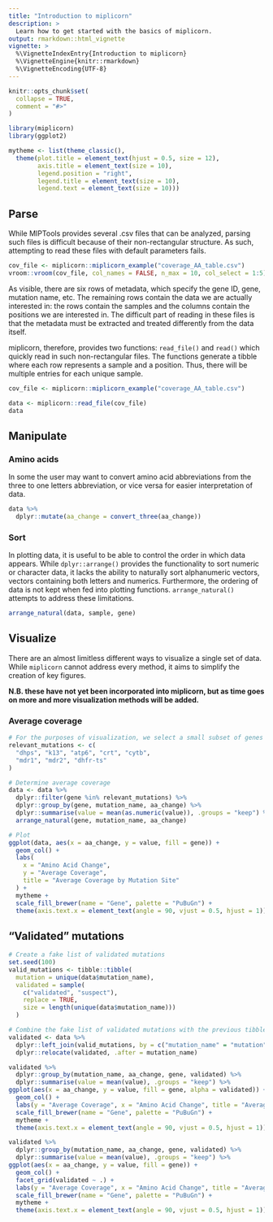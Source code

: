 ```yaml
---
title: "Introduction to miplicorn"
description: >
  Learn how to get started with the basics of miplicorn.
output: rmarkdown::html_vignette
vignette: >
  %\VignetteIndexEntry{Introduction to miplicorn}
  %\VignetteEngine{knitr::rmarkdown}
  %\VignetteEncoding{UTF-8}
---
```


```r
knitr::opts_chunk$set(
  collapse = TRUE,
  comment = "#>"
)

library(miplicorn)
library(ggplot2)

mytheme <- list(theme_classic(), 
  theme(plot.title = element_text(hjust = 0.5, size = 12),
        axis.title = element_text(size = 10),
        legend.position = "right",
        legend.title = element_text(size = 10),
        legend.text = element_text(size = 10)))
```

## Parse

While MIPTools provides several .csv files that can be analyzed, parsing such
files is difficult because of their non-rectangular structure. As such,
attempting to read these files with default parameters fails.

```r
cov_file <- miplicorn::miplicorn_example("coverage_AA_table.csv")
vroom::vroom(cov_file, col_names = FALSE, n_max = 10, col_select = 1:5)
```

As visible, there are six rows of metadata, which specify the gene ID, gene,
mutation name, etc. The remaining rows contain the data we are actually
interested in: the rows contain the samples and the columns contain the
positions we are interested in. The difficult part of reading in these files is
that the metadata must be extracted and treated differently from the data
itself.

miplicorn, therefore, provides two functions: `read_file()` and `read()` which
quickly read in such non-rectangular files. The functions generate a tibble
where each row represents a sample and a position. Thus, there will be multiple
entries for each unique sample.

```r
cov_file <- miplicorn::miplicorn_example("coverage_AA_table.csv")

data <- miplicorn::read_file(cov_file)
data
```

## Manipulate

### Amino acids
 
In some the user may want to convert amino acid abbreviations from the three to
one letters abbreviation, or vice versa for easier interpretation of data.

```r
data %>% 
  dplyr::mutate(aa_change = convert_three(aa_change))
```

### Sort

In plotting data, it is useful to be able to control the order in which data
appears. While `dplyr::arrange()` provides the functionality to sort numeric or
character data, it lacks the ability to naturally sort alphanumeric vectors,
vectors containing both letters and numerics. Furthermore, the ordering of data
is not kept when fed into plotting functions. `arrange_natural()` attempts to
address these limitations.

```r
arrange_natural(data, sample, gene)
```

## Visualize

There are an almost limitless different ways to visualize a single set of data.
While `miplicorn` cannot address every method, it aims to simplify the creation
of key figures.

**N.B. these have not yet been incorporated into miplicorn, but as time goes**
**on more and more visualization methods will be added.**

### Average coverage
```r
# For the purposes of visualization, we select a small subset of genes
relevant_mutations <- c(
  "dhps", "k13", "atp6", "crt", "cytb",
  "mdr1", "mdr2", "dhfr-ts"
)

# Determine average coverage
data <- data %>%
  dplyr::filter(gene %in% relevant_mutations) %>%
  dplyr::group_by(gene, mutation_name, aa_change) %>%
  dplyr::summarise(value = mean(as.numeric(value)), .groups = "keep") %>%
  arrange_natural(gene, mutation_name, aa_change)

# Plot
ggplot(data, aes(x = aa_change, y = value, fill = gene)) +
  geom_col() +
  labs(
    x = "Amino Acid Change",
    y = "Average Coverage", 
    title = "Average Coverage by Mutation Site"
  ) +
  mytheme +
  scale_fill_brewer(name = "Gene", palette = "PuBuGn") +
  theme(axis.text.x = element_text(angle = 90, vjust = 0.5, hjust = 1))
```


## "Validated" mutations
```r
# Create a fake list of validated mutations
set.seed(100)
valid_mutations <- tibble::tibble(
  mutation = unique(data$mutation_name),
  validated = sample(
    c("validated", "suspect"), 
    replace = TRUE, 
    size = length(unique(data$mutation_name)))
  )

# Combine the fake list of validated mutations with the previous tibble
validated <- data %>%
  dplyr::left_join(valid_mutations, by = c("mutation_name" = "mutation")) %>%
  dplyr::relocate(validated, .after = mutation_name)
```

```r
validated %>%
  dplyr::group_by(mutation_name, aa_change, gene, validated) %>%
  dplyr::summarise(value = mean(value), .groups = "keep") %>%
ggplot(aes(x = aa_change, y = value, fill = gene, alpha = validated)) +
  geom_col() +
  labs(y = "Average Coverage", x = "Amino Acid Change", title = "Average Coverage by Mutation Site") +
  scale_fill_brewer(name = "Gene", palette = "PuBuGn") +
  mytheme + 
  theme(axis.text.x = element_text(angle = 90, vjust = 0.5, hjust = 1))

validated %>%
  dplyr::group_by(mutation_name, aa_change, gene, validated) %>%
  dplyr::summarise(value = mean(value), .groups = "keep") %>%
ggplot(aes(x = aa_change, y = value, fill = gene)) +
  geom_col() +
  facet_grid(validated ~ .) +
  labs(y = "Average Coverage", x = "Amino Acid Change", title = "Average Coverage by Mutation Site") +
  scale_fill_brewer(name = "Gene", palette = "PuBuGn") +
  mytheme +
  theme(axis.text.x = element_text(angle = 90, vjust = 0.5, hjust = 1))
```
